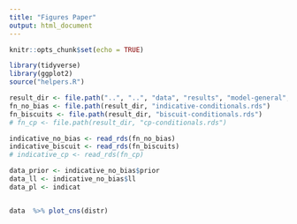 ```yaml
---
title: "Figures Paper"
output: html_document
---
```


```r
knitr::opts_chunk$set(echo = TRUE)
```


```r
library(tidyverse)
library(ggplot2)
source("helpers.R")
```


```r
result_dir <- file.path("..", "..", "data", "results", "model-general", fsep = .Platform$file.sep)
fn_no_bias <- file.path(result_dir, "indicative-conditionals.rds")
fn_biscuits <- file.path(result_dir, "biscuit-conditionals.rds")
# fn_cp <- file.path(result_dir, "cp-conditionals.rds")

indicative_no_bias <- read_rds(fn_no_bias) 
indicative_biscuit <- read_rds(fn_biscuits)
# indicative_cp <- read_rds(fn_cp)
```



```r
data_prior <- indicative_no_bias$prior
data_ll <- indicative_no_bias$ll
data_pl <- indicat


data  %>% plot_cns(distr)


```


```r
```


```r

```

